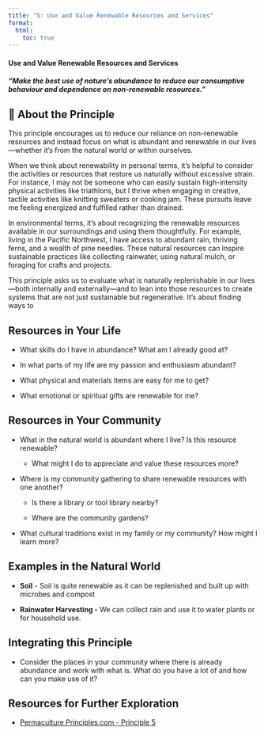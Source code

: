 ```yaml
---
title: "5: Use and Value Renewable Resources and Services"
format:
  html:
    toc: true
---
```


#### Use and Value Renewable Resources and Services 

#### *"Make the best use of nature’s abundance to reduce our consumptive behaviour and dependence on non-renewable resources."*

## 🐴 About the Principle

This principle encourages us to reduce our reliance on non-renewable resources and instead focus on what is abundant and renewable in our lives—whether it’s from the natural world or within ourselves.

When we think about renewability in personal terms, it’s helpful to consider the activities or resources that restore us naturally without excessive strain. For instance, I may not be someone who can easily sustain high-intensity physical activities like triathlons, but I thrive when engaging in creative, tactile activities like knitting sweaters or cooking jam. These pursuits leave me feeling energized and fulfilled rather than drained.

In environmental terms, it’s about recognizing the renewable resources available in our surroundings and using them thoughtfully. For example, living in the Pacific Northwest, I have access to abundant rain, thriving ferns, and a wealth of pine needles. These natural resources can inspire sustainable practices like collecting rainwater, using natural mulch, or foraging for crafts and projects.

This principle asks us to evaluate what is naturally replenishable in our lives—both internally and externally—and to lean into those resources to create systems that are not just sustainable but regenerative. It’s about finding ways to

## Resources in Your Life

-   What skills do I have in abundance? What am I already good at?

-   In what parts of my life are my passion and enthusiasm abundant?

-   What physical and materials items are easy for me to get?

-   What emotional or spiritual gifts are renewable for me?

## Resources in Your Community

-   What in the natural world is abundant where I live? Is this resource renewable?

    -   What might I do to appreciate and value these resources more?

-   Where is my community gathering to share renewable resources with one another?

    -   Is there a library or tool library nearby?

    -   Where are the community gardens?

-   What cultural traditions exist in my family or my community? How might I learn more?

## Examples in the Natural World 

-   **Soil** - Soil is quite renewable as it can be replenished and built up with microbes and compost

-   **Rainwater Harvesting -** We can collect rain and use it to water plants or for household use.

## Integrating this Principle

-   Consider the places in your community where there is already abundance and work with what is. What do you have a lot of and how can you make use of it?

## Resources for Further Exploration

-   [Permaculture Principles.com - Principle 5](https://permacultureprinciples.com/permaculture-principles/_5/)
